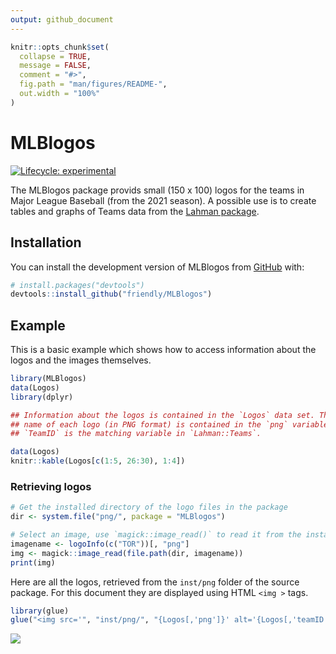 ```yaml
---
output: github_document
---
```


<!-- README.md is generated from README.Rmd. Please edit that file -->

```r
knitr::opts_chunk$set(
  collapse = TRUE,
  message = FALSE,
  comment = "#>",
  fig.path = "man/figures/README-",
  out.width = "100%"
)
```

# MLBlogos

<!-- badges: start -->
[![Lifecycle: experimental](https://img.shields.io/badge/lifecycle-experimental-orange.svg)](https://lifecycle.r-lib.org/articles/stages.html#experimental)
<!-- badges: end -->

The MLBlogos package provids small (150 x 100) logos for the teams in Major League Baseball
(from the 2021 season).
A possible use is to create tables and graphs of Teams data from the [Lahman package](https://github.com/cdalzell/Lahman).

## Installation

You can install the development version of MLBlogos from [GitHub](https://github.com/) with:

``` r
# install.packages("devtools")
devtools::install_github("friendly/MLBlogos")
```

## Example

This is a basic example which shows how to access information about the logos and the images themselves.

```r
library(MLBlogos)
data(Logos)
library(dplyr)

## Information about the logos is contained in the `Logos` data set. The file
## name of each logo (in PNG format) is contained in the `png` variable.
## `TeamID` is the matching variable in `Lahman::Teams`.

data(Logos)
knitr::kable(Logos[c(1:5, 26:30), 1:4])
```

### Retrieving logos
```r
# Get the installed directory of the logo files in the package
dir <- system.file("png/", package = "MLBlogos")

# Select an image, use `magick::image_read()` to read it from the installed directory
imagename <- logoInfo(c("TOR"))[, "png"]
img <- magick::image_read(file.path(dir, imagename))
print(img)
```

Here are all the logos, retrieved from the `inst/png` folder of the source package.
For this document they are displayed using HTML `<img >` tags.
```r
library(glue)
glue("<img src='", "inst/png/", "{Logos[,'png']}' alt='{Logos[,'teamID']}' height=80 />")
```

![](man/figures/README-allimages.png)


